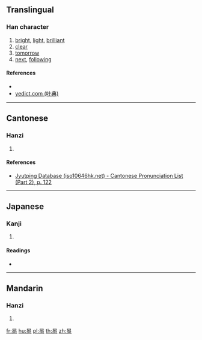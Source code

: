 ==Translingual==

===Han character===
{{Han char|rn=72|rad=日|as=06|sn=10|four=60227|canj=AHBR,XAHBR|ids=⿱日向}}

# [[bright]], [[light]], [[brilliant]]
# [[clear]]
# [[tomorrow]]
# [[next]], [[following]]

====References====
* {{Han ref|kx=0495.210|dkj=13904|hdz=21508.100|uh=6651|ud=26193|bh=D1D6|bd=53718}}
* [http://yedict.com/htm/66/6651.htm yedict.com (叶典)]

----

==Cantonese==

===Hanzi===
{{yue-hanzi|jyut=[[hoeng2]]|y=heung2}}

# {{defn|lang=yue|sort=日06}}

====References====
* [http://www.iso10646hk.net/jp/document/download.jsp Jyutping Database (iso10646hk.net) - Cantonese Pronunciation List (Part 2), p. 122]

----

==Japanese==

===Kanji===
{{ja-kanji|grade=|rs=日06}}

# {{defn|lang=ja|sort=日06}}

====Readings====
* {{ja-readings|on=[[きょう]] (kyō), [[こう]] (kō)|kun=[[あきらか]] (akiraka)}}

----

==Mandarin==

===Hanzi===
{{cmn-hanzi|pin=[[xiǎng]] ([[xiang3]])|wg=hsiang<sup>3</sup>}}

# {{defn|lang=cmn|sort=日06}}

[[fr:晑]]
[[hu:晑]]
[[pl:晑]]
[[th:晑]]
[[zh:晑]]